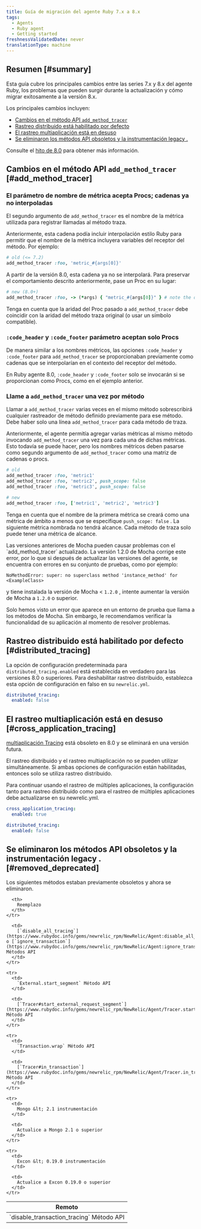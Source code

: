 ```yaml
---
title: Guía de migración del agente Ruby 7.x a 8.x
tags:
  - Agents
  - Ruby agent
  - Getting started
freshnessValidatedDate: never
translationType: machine
---
```


## Resumen [#summary]

Esta guía cubre los principales cambios entre las series 7.x y 8.x del agente Ruby, los problemas que pueden surgir durante la actualización y cómo migrar exitosamente a la versión 8.x.

Los principales cambios incluyen:

* [Cambios en el método API `add_method_tracer`](#add_method_tracer)
* [Rastreo distribuido está habilitado por defecto](#distributed_tracing)
* [El rastreo multiaplicación está en desuso](#cross_application_tracing)
* [Se eliminaron los métodos API obsoletos y la instrumentación legacy .](#removed_deprecated)

Consulte el [hito de 8.0](https://github.com/newrelic/newrelic-ruby-agent/milestone/10?closed=1) para obtener más información.

## Cambios en el método API `add_method_tracer` [#add_method_tracer]

### El parámetro de nombre de métrica acepta Procs; cadenas ya no interpoladas

El segundo argumento de `add_method_tracer` es el nombre de la métrica utilizada para registrar llamadas al método traza.

Anteriormente, esta cadena podía incluir interpolación estilo Ruby para permitir que el nombre de la métrica incluyera variables del receptor del método. Por ejemplo:

```ruby
# old (<= 7.2)
add_method_tracer :foo, 'metric_#{args[0]}'
```

A partir de la versión 8.0, esta cadena ya no se interpolará. Para preservar el comportamiento descrito anteriormente, pase un Proc en su lugar:

```ruby
# new (8.0+)
add_method_tracer :foo, -> (*args) { "metric_#{args[0]}" } # note the double-quotes
```

Tenga en cuenta que la aridad del Proc pasado a `add_method_tracer` debe coincidir con la aridad del método traza original (o usar un símbolo compatible).

### `:code_header` y `:code_footer` parámetro aceptan solo Procs

De manera similar a los nombres métricos, las opciones `:code_header` y `:code_footer` para `add_method_tracer` se proporcionaban previamente como cadenas que se interpolarían en el contexto del receptor del método.

En Ruby agente 8.0, `:code_header` y `:code_footer` solo se invocarán si se proporcionan como Procs, como en el ejemplo anterior.

### Llame a `add_method_tracer` una vez por método

Llamar a `add_method_tracer` varias veces en el mismo método sobrescribirá cualquier rastreador de método definido previamente para ese método. Debe haber solo una línea `add_method_tracer` para cada método de traza.

Anteriormente, el agente permitía agregar varias métricas al mismo método invocando `add_method_tracer` una vez para cada una de dichas métricas. Esto todavía se puede hacer, pero los nombres métricos deben pasarse como segundo argumento de `add_method_tracer` como una matriz de cadenas o procs.

```ruby
# old
add_method_tracer :foo, 'metric1'
add_method_tracer :foo, 'metric2', push_scope: false
add_method_tracer :foo, 'metric3', push_scope: false
```

```ruby
# new
add_method_tracer :foo, ['metric1', 'metric2', 'metric3']
```

Tenga en cuenta que el nombre de la primera métrica se creará como una métrica de ámbito a menos que se especifique `push_scope: false` . La siguiente métrica nombrada no tendrá alcance. Cada método de traza solo puede tener una métrica de alcance.

<Callout variant="tip">
  Las versiones anteriores de Mocha pueden causar problemas con el `add_method_tracer` actualizado. La versión 1.2.0 de Mocha corrige este error, por lo que si después de actualizar las versiones del agente, se encuentra con errores en su conjunto de pruebas, como por ejemplo:

  ```
  NoMethodError: super: no superclass method 'instance_method' for <ExampleClass>
  ```

  y tiene instalada la versión de Mocha &lt; `1.2.0` , intente aumentar la versión de Mocha a `1.2.0` o superior.

  Solo hemos visto un error que aparece en un entorno de prueba que llama a los métodos de Mocha. Sin embargo, le recomendamos verificar la funcionalidad de su aplicación al momento de resolver problemas.
</Callout>

## Rastreo distribuido está habilitado por defecto [#distributed_tracing]

La opción de configuración predeterminada para `distributed_tracing.enabled` está establecida en verdadero para las versiones 8.0 o superiores. Para deshabilitar rastreo distribuido, establezca esta opción de configuración en falso en su `newrelic.yml`.

```yml
distributed_tracing:
  enabled: false
```

## El rastreo multiaplicación está en desuso [#cross_application_tracing]

[multiaplicación Tracing](/docs/agents/ruby-agent/features/cross-application-tracing-ruby/) está obsoleto en 8.0 y se eliminará en una versión futura.

<Callout variant="tip">
  El rastreo distribuido y el rastreo multiaplicación no se pueden utilizar simultáneamente. Si ambas opciones de configuración están habilitadas, entonces solo se utiliza rastreo distribuido.

  Para continuar usando el rastreo de múltiples aplicaciones, la configuración tanto para rastreo distribuido como para el rastreo de múltiples aplicaciones debe actualizarse en su newrelic.yml.

  ```yml
  cross_application_tracing:
    enabled: true

  distributed_tracing:
    enabled: false
  ```
</Callout>

## Se eliminaron los métodos API obsoletos y la instrumentación legacy . [#removed_deprecated]

Los siguientes métodos estaban previamente obsoletos y ahora se eliminaron.

<table>
  <thead>
    <tr>
      <th>
        Remoto
      </th>

      <th>
        Reemplazo
      </th>
    </tr>
  </thead>

  <tbody>
    <tr>
      <td>
        `disable_transaction_tracing` Método API
      </td>

      <td>
        [`disable_all_tracing`](https://www.rubydoc.info/gems/newrelic_rpm/NewRelic/Agent:disable_all_tracing) o [`ignore_transaction`](https://www.rubydoc.info/gems/newrelic_rpm/NewRelic/Agent:ignore_transaction) Métodos API
      </td>
    </tr>

    <tr>
      <td>
        `External.start_segment` Método API
      </td>

      <td>
        [`Tracer#start_external_request_segment`](https://www.rubydoc.info/gems/newrelic_rpm/NewRelic/Agent/Tracer.start_external_request_segment) Método API
      </td>
    </tr>

    <tr>
      <td>
        `Transaction.wrap` Método API
      </td>

      <td>
        [`Tracer#in_transaction`](https://www.rubydoc.info/gems/newrelic_rpm/NewRelic/Agent/Tracer.in_transaction) Método API
      </td>
    </tr>

    <tr>
      <td>
        Mongo &lt; 2.1 instrumentación
      </td>

      <td>
        Actualice a Mongo 2.1 o superior
      </td>
    </tr>

    <tr>
      <td>
        Excon &lt; 0.19.0 instrumentación
      </td>

      <td>
        Actualice a Excon 0.19.0 o superior
      </td>
    </tr>
  </tbody>
</table>
